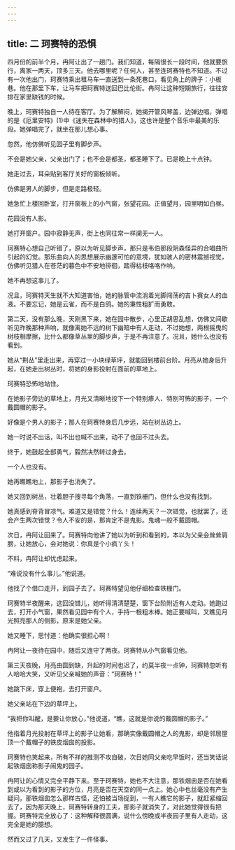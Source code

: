 ```yaml
---
---
---
```

title: 二 珂赛特的恐惧
---





四月份的前半个月，冉阿让出了一趟门。我们知道，每隔很长一段时间，他就要旅行，离家一两天，顶多三天。他去哪里呢？任何人，甚至连珂赛特也不知道。不过有一次他出门，珂赛特乘出租马车一直送到一条死巷口，看见角上的牌子：小板巷。他在那里下车，让马车把珂赛特送回巴比伦街。冉阿让这种短期旅行，往往安排在家里缺钱的时候。

晚上，珂赛特独自一人待在客厅。为了解解闷，她揭开管风琴盖，边弹边唱，弹唱的是《厄里安特》(1)中《迷失在森林中的猎人》，这也许是整个音乐中最美的乐段。她弹唱完了，就坐在那儿想心事。

忽然，他仿佛听见园子里有脚步声。

不会是她父亲，父亲出门了；也不会是都圣，都圣睡下了。已是晚上十点钟。

她走过去，耳朵贴到客厅关好的窗板倾听。

仿佛是男人的脚步，但是走路极轻。

她急忙上楼回卧室，打开窗板上的小气窗，张望花园。正值望月，园里明如白昼。

花园没有人影。

她打开窗户。园中寂静无声，街上也同往常一样阒无一人。

珂赛特心想自己听错了，原以为听见脚步声，那只是韦伯那段阴森怪异的合唱曲所引起的幻觉。那乐曲向人的思想展示幽邃可怕的意境，犹如骇人的密林震撼视觉，仿佛听见猎人在苍茫的暮色中不安地徘徊，踏得枯枝咯咯作响。

她不再想这事儿了。

况且，珂赛特天生就不大知道害怕，她的脉管中流淌着光脚闯荡的吉卜赛女人的血液。不要忘记，她是云雀，而不是白鸽。她的秉性粗犷而勇敢。

第二天，没有那么晚，天刚黑下来，她在园中散步，心里正胡思乱想，仿佛又间歇听见昨晚那种声响，就像离她不远的树下幽暗中有人走动，不过她想，两根摇曳的树枝相摩擦，比什么都像草丛里的脚步声，于是不再注意了。况且，她什么也没有看到。

她从“荆丛”里走出来，再穿过一小块绿草坪，就能回到楼前台阶。月亮从她身后升起，在她走出树丛时，将她的身影投射在面前的草地上。

珂赛特恐怖地站住。

在她影子旁边的草地上，月光又清晰地投下一个特别瘆人、特别可怖的影子，一个戴圆帽的影子。

好像是个男人的影子；那人在珂赛特身后几步远，站在树丛边上。

她一时说不出话，叫不出也喊不出来，动不了也回不过头去。

终于，她鼓起全部勇气，毅然决然转过身去。

一个人也没有。

她再瞧瞧地上，那影子也消失了。

她又回到树丛，壮着胆子搜寻每个角落，一直到铁栅门，但什么也没有找到。

她真感到脊背冒凉气。难道又是错觉？什么！连续两天？一次错觉，也就罢了，还会产生两次错觉？令人不安的是，那肯定不是鬼影。鬼魂一般不戴圆帽。

次日，冉阿让回来了。珂赛特向他讲了她以为听到和看到的，本以为父亲会耸耸肩膀，让她放心，会对她说：你真是个小疯丫头！

不料，冉阿让却忧虑起来。

“难说没有什么事儿。”他说道。

他找了个借口走开，到园子去了。珂赛特望见他仔细检查铁栅门。

珂赛特半夜醒来，这回没错儿，她听得清清楚楚，窗下台阶附近有人走动。她跑过去，打开小气窗，果然看见园中有个人，手持一根粗木棒。她正要喊叫，又瞧见月光照亮那人的侧影，原来是她父亲。

她又睡下，思忖道：他确实很担心啊！

冉阿让一夜待在园中，随后又连守了两夜。珂赛特从小气窗看见他。

第三天夜晚，月亮由圆到缺，升起的时间也迟了，约莫半夜一点钟，珂赛特忽听有人哈哈大笑，又听见父亲喊她的声音：“珂赛特！”

她跳下床，穿上便袍，去打开窗户。

她父亲站在下边的草坪上。

“我把你叫醒，是要让你放心，”他说道，“瞧，这就是你说的戴圆帽的影子。”

他指着月光投射在草坪上的影子让她看，那确实像戴圆帽之人的鬼影，却是邻居屋顶一个戴帽子的铁皮烟囱的投影。

珂赛特也笑起来，所有不祥的推测不攻自破，次日她同父亲吃早饭时，还当笑话说起铁烟囱称影子闹鬼的园子。

冉阿让的心情又完全平静下来。至于珂赛特，她也不大注意，那铁烟囱是否在她看到或以为看到的影子的方位，月亮是否在天空的同一点上。她心中也丝毫没有产生疑问，那铁烟囱怎么那样古怪，还怕被当场捉到，一有人瞧它的影子，就赶紧缩回去了，因为那天晚上，珂赛特转身的工夫，那影子就消失了，对此她觉得很有把握。珂赛特完全放心了：这种解释很圆满，说什么傍晚或半夜园子里有人走动，这完全是她的臆想。

然而又过了几天，又发生了一件怪事。